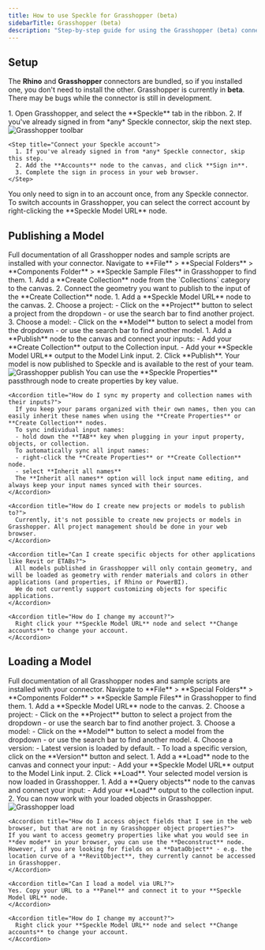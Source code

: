 ```yaml
---
title: How to use Speckle for Grasshopper (beta)
sidebarTitle: Grasshopper (beta)
description: "Step-by-step guide for using the Grasshopper (beta) connector"
---
```



<Versions
  app="Grasshopper"
  versions="Rhino 7 & 8"
  os="Windows"
/>

## Setup

<Tip> The **Rhino** and **Grasshopper** connectors are bundled, so if you installed one, you don't need to install the other.</Tip>
<Tip> Grasshopper is currently in **beta**. There may be bugs while the connector is still in development.</Tip>

<Steps>
    <Setup app="Grasshopper" />
    <Step title="Open the Grasshopper connector">
      1. Open Grasshopper, and select the **Speckle** tab in the ribbon.
      2. If you've already signed in from *any* Speckle connector, skip the next step.
      <Frame>
      <img src="/images/connectors/grasshopper_toolbar.jpg" alt="Grasshopper toolbar" />
      </Frame>
    </Step>

    <Step title="Connect your Speckle account">
      1. If you've already signed in from *any* Speckle connector, skip this step.
      2. Add the **Accounts** node to the canvas, and click **Sign in**.
      3. Complete the sign in process in your web browser.
    </Step>
</Steps>

<Tip>
  You only need to sign in to an account once, from any Speckle connector.
  To switch accounts in Grasshopper, you can select the correct account by right-clicking the **Speckle Model URL** node.
</Tip>


<AccordionGroup>
    <SetupFaq app="Grasshopper" />
</AccordionGroup>

## Publishing a Model

<Tip>
  Full documentation of all Grasshopper nodes and sample scripts are installed with your connector.
  Navigate to **File** > **Special Folders** > **Components Folder** > **Speckle Sample Files** in Grasshopper to find them.
</Tip>

<Steps>
  <Step title="Create a Collection with objects">
  1. Add a **Create Collection** node from the `Collections` category to the canvas.
  2. Connect the geometry you want to publish to the input of the **Create Collection** node.
  </Step>

  <Step title="Get your Speckle model link">
  1. Add a **Speckle Model URL** node to the canvas.
  2. Choose a project:
      - Click on the **Project** button to select a project from the dropdown
      - or use the search bar to find another project. 
  3. Choose a model:
      - Click on the **Model** button to select a model from the dropdown
      - or use the search bar to find another model. 
  </Step>

  <Step title="Publish your model">
    1. Add a **Publish** node to the canvas and connect your inputs:
      - Add your **Create Collection** output to the Collection input.
      - Add your **Speckle Model URL** output to the Model Link input.
    2. Click **Publish**.
    Your model is now published to Speckle and is available to the rest of your team.
    <Frame title="Publish">
    <img src="/images/connectors/grasshopper_publish.jpg" alt="Grasshopper publish" />
    </Frame>
  </Step>
</Steps>

<AccordionGroup>
    <Accordion title="How do I create properties by key value, instead of using the Create Properties node?">
      You can use the **Speckle Properties** passthrough node to create properties by key value.
    </Accordion>

    <Accordion title="How do I sync my property and collection names with their inputs?">
      If you keep your params organized with their own names, then you can easily inherit these names when using the **Create Properties** or **Create Collection** nodes.
      To sync individual input names:
      - hold down the **TAB** key when plugging in your input property, objects, or collection.
      To automatically sync all input names:
      - right-click the **Create Properties** or **Create Collection** node.
      - select **Inherit all names**
      The **Inherit all names** option will lock input name editing, and always keep your input names synced with their sources.
    </Accordion>

    <Accordion title="How do I create new projects or models to publish to?">
      Currently, it's not possible to create new projects or models in Grasshopper. All project management should be done in your web browser.
    </Accordion>

    <Accordion title="Can I create specific objects for other applications like Revit or ETABs?">
      All models published in Grasshopper will only contain geometry, and will be loaded as geometry with render materials and colors in other applications (and properties, if Rhino or PowerBI). 
      We do not currently support customizing objects for specific applications.
    </Accordion>

    <Accordion title="How do I change my account?">
      Right click your **Speckle Model URL** node and select **Change accounts** to change your account.
    </Accordion>
</AccordionGroup>    

## Loading a Model

<Tip>
  Full documentation of all Grasshopper nodes and sample scripts are installed with your connector.
  Navigate to **File** > **Special Folders** > **Components Folder** > **Speckle Sample Files** in Grasshopper to find them.
</Tip>

<Steps>
  <Step title="Get your Speckle model link">
    1. Add a **Speckle Model URL** node to the canvas.
    2. Choose a project:
        - Click on the **Project** button to select a project from the dropdown
        - or use the search bar to find another project. 
    3. Choose a model:
        - Click on the **Model** button to select a model from the dropdown
        - or use the search bar to find another model. 
    4. Choose a version:
        - Latest version is loaded by default.
        - To load a specific version, click on the **Version** button and select. 
  </Step>

  <Step title="Load your model">
    1. Add a **Load** node to the canvas and connect your input:
        - Add your **Speckle Model URL** output to the Model Link input.
    2. Click **Load**.
    Your selected model version is now loaded in Grasshopper.
  </Step>

  <Step title="Get your model objects">
    1. Add a **Query objects** node to the canvas and connect your input:
        - Add your **Load** output to the collection input.
    2. You can now work with your loaded objects in Grasshopper.
    <Frame>
    <img src="/images/connectors/grasshopper_load.jpg" alt="Grasshopper load" />
    </Frame>
  </Step>
</Steps>

<AccordionGroup>

    <Accordion title="How do I access object fields that I see in the web browser, but that are not in my Grasshopper object properties?">
    If you want to access geometry properties like what you would see in **dev mode** in your browser, you can use the **Deconstruct** node.
    However, if you are looking for fields on a **DataObject** - e.g. the location curve of a **RevitObject**, they currently cannot be accessed in Grasshopper.
    </Accordion>

    <Accordion title="Can I load a model via URL?">
    Yes. Copy your URL to a **Panel** and connect it to your **Speckle Model URL** node.
    </Accordion>

    <Accordion title="How do I change my account?">
      Right click your **Speckle Model URL** node and select **Change accounts** to change your account.
    </Accordion>

</AccordionGroup>
